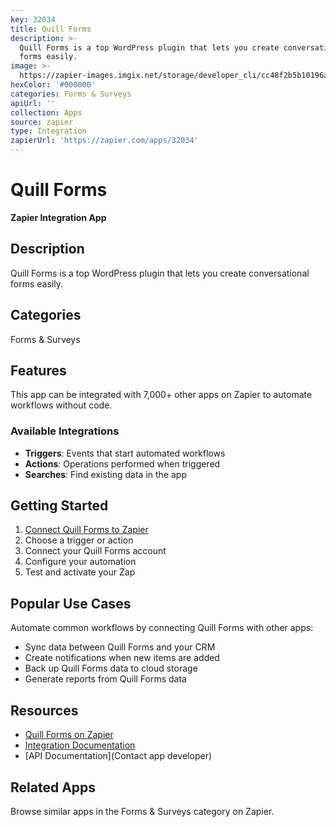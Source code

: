 ```yaml
---
key: 32034
title: Quill Forms
description: >-
  Quill Forms is a top WordPress plugin that lets you create conversational
  forms easily.
image: >-
  https://zapier-images.imgix.net/storage/developer_cli/cc48f2b5b10196a5bb7af09e95e1acbc_2.png?auto=format%2Ccompress&ixlib=python-3.0.0&q=50
hexColor: '#000000'
categories: Forms & Surveys
apiUrl: ''
collection: Apps
source: zapier
type: Integration
zapierUrl: 'https://zapier.com/apps/32034'
---
```

# Quill Forms

**Zapier Integration App**

## Description

Quill Forms is a top WordPress plugin that lets you create conversational forms easily.

## Categories

Forms & Surveys

## Features

This app can be integrated with 7,000+ other apps on Zapier to automate workflows without code.

### Available Integrations

- **Triggers**: Events that start automated workflows
- **Actions**: Operations performed when triggered
- **Searches**: Find existing data in the app

## Getting Started

1. [Connect Quill Forms to Zapier](https://zapier.com/apps/32034)
2. Choose a trigger or action
3. Connect your Quill Forms account
4. Configure your automation
5. Test and activate your Zap

## Popular Use Cases

Automate common workflows by connecting Quill Forms with other apps:

- Sync data between Quill Forms and your CRM
- Create notifications when new items are added
- Back up Quill Forms data to cloud storage
- Generate reports from Quill Forms data

## Resources

- [Quill Forms on Zapier](https://zapier.com/apps/32034)
- [Integration Documentation](https://zapier.com/apps/32034/integrations)
- [API Documentation](Contact app developer)

## Related Apps

Browse similar apps in the Forms & Surveys category on Zapier.
